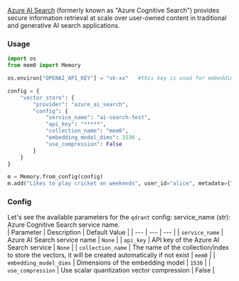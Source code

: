 [Azure AI Search](https://learn.microsoft.com/en-us/azure/search/search-what-is-azure-search/) (formerly known as "Azure Cognitive Search") provides secure information retrieval at scale over user-owned content in traditional and generative AI search applications.

### Usage

```python
import os
from mem0 import Memory

os.environ["OPENAI_API_KEY"] = "sk-xx"   #this key is used for embedding purpose

config = {
    "vector_store": {
        "provider": "azure_ai_search",
        "config": {
            "service_name": "ai-search-test",
            "api_key": "*****",
            "collection_name": "mem0", 
            "embedding_model_dims": 1536 ,
            "use_compression": False
        }
    }
}

m = Memory.from_config(config)
m.add("Likes to play cricket on weekends", user_id="alice", metadata={"category": "hobbies"})
```

### Config

Let's see the available parameters for the `qdrant` config:
service_name (str): Azure Cognitive Search service name.  
| Parameter | Description | Default Value |
| --- | --- | --- |
| `service_name` | Azure AI Search service name | `None` |
| `api_key` | API key of the Azure AI Search service | `None` |
| `collection_name` | The name of the collection/index to store the vectors, it will be created automatically if not exist | `mem0` |
| `embedding_model_dims` | Dimensions of the embedding model | `1536` |
| `use_compression` | Use scalar quantization vector compression | False |